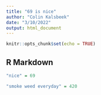 ```yaml
---
title: "69 is nice"
author: "Colin Kalsbeek"
date: "3/10/2022"
output: html_document
---
```


```r
knitr::opts_chunk$set(echo = TRUE)
```

## R Markdown


```r
"nice" = 69

"smoke weed everyday" = 420

```

